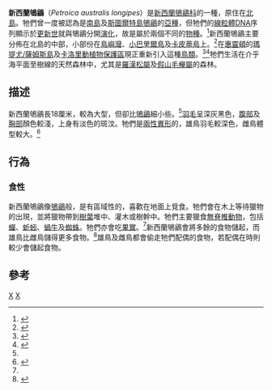 {{Speciesbox
| genus = Petroica
| species = longipes
| status = LC
| status_system = iucn3.1
| image = NZ North Island Robin-3.jpg
| authority = [[Prosper_Garnot|Garnot]], 1827
}}
'''新西蘭鴝鶲'''（''Petroica australis longipes''）是[[新西蘭|新西蘭]][[鴝鶲科|鴝鶲科]]的一種，原住在[[北島_(紐西蘭)|北島]]。牠們曾一度被認為是[[南島|南島]]及[[斯圖爾特島|斯圖爾特島]][[鴝鶲|鴝鶲]]的[[亞種|亞種]]，但牠們的[[線粒體DNA|線粒體DNA]]序列顯示於[[更新世|更新世]]就與鴝鶲分開[[演化|演化]]，故是屬於兩個不同的[[物種|物種]]。<ref name = "Miller">{{Cite journal en|author=Miller, Hilary C. & Lambert, David M. |year=2006|title=A molecular phylogeny of New Zealand’s ''Petroica'' (Aves: Petroicidae) species based on mitochondrial DNA sequences|journal=Molecular Phylogenetics and Evolution|volume=40|issue=3|pages=844-855}}</ref>新西蘭鴝鶲主要分佈在北島的中部，小部份在[[島嶼灣|島嶼灣]]、[[小巴里爾島|小巴里爾島]]及[[卡皮蒂島|卡皮蒂島]]上。<ref name = "Higgins">{{Cite book en|author=Higgins, P.J. & J.M. Peter (eds)|year=2003|title=Handbook of Australian, New Zealand and Antarctic Birds.  Volume 6: Pardalotes to Shrike-thrushes|publisher=Oxford University Press|location=Melbourne|id=ISBN 0-19-553762-9}}</ref>在[[惠靈頓|惠靈頓]]的[[瑪提尤/薩姆斯島|瑪提尤/薩姆斯島]]及[[卡洛里動植物保護區|卡洛里動植物保護區]]現正重新引入這種[[鳥類|鳥類]]。<ref>{{Cite web|author=Karori Wildlife Sanctuary|year=2006|url=http://www.sanctuary.org.nz/restoration/forest/north_island_robin/robin.html|title=North Island Robin / Toutouwai|accessdate=2007-08-28|deadurl=yes|archiveurl=https://web.archive.org/web/20070929034620/http://www.sanctuary.org.nz/restoration/forest/north_island_robin/robin.html|archivedate=2007-09-29}}</ref><ref>{{Cite web|author=Department of Conservation|year=2006|url=http://www.doc.govt.nz/templates/news.aspx?id=42324|title=Wildlife welcome robin onto Matiu/Somes Island|accessdate=2007-08-28|deadurl=yes|archiveurl=https://web.archive.org/web/20070927182125/http://www.doc.govt.nz/templates/news.aspx?id=42324|archivedate=2007-09-27}}</ref>牠們生活在介乎海平面至樹線的天然森林中，尤其是[[羅漢松屬|羅漢松屬]]及[[假山毛櫸屬|假山毛櫸屬]]的森林。

==描述==
新西蘭鴝鶲長18厘米，較為大型，但卻比[[鴝鶲|鴝鶲]]細小些。<ref name = "Higgins"/>[[羽毛|羽毛]]呈深灰黑色，[[腹部|腹部]]及[[胸部|胸部]]顏色較淺，上身有淡色的斑汶。牠們是[[兩性異形|兩性異形]]的，雄鳥羽毛較深色，雌鳥體型較大。<ref>{{Cite journal en|author=Armstrong, D|year=2001|title=Sexing North Island robins (''Petroica australis longipes'') from morphometrics and plumage|journal=Notornis|volume=48|pages=76-80}}</ref>

==行為==
===食性===
新西蘭鴝鶲像[[鴝鶲|鴝鶲]]般，是有區域性的，喜歡在地面上覓食。牠們會在木上等待獵物的出現，並將獵物帶到[[樹葉|樹葉]]堆中、灌木或樹幹中。牠們主要獵食[[無脊椎動物|無脊椎動物]]，包括[[蟬|蟬]]、[[蚯蚓|蚯蚓]]、[[蝸牛|蝸牛]]及[[蜘蛛|蜘蛛]]。牠們亦會吃[[果實|果實]]。<ref name = "Higgins"/>新西蘭鴝鶲會將多餘的食物儲起，而雄鳥比雌鳥儲得更多食物。<ref>{{Cite journal en|author=Burns, K.C. & Steer J|year=2006|title=Dominance rank influences food hoarding in New Zealand Robins ''Petroica australis''|journal=Ibis|volume=148|pages=266-272}}</ref>雄鳥及雌鳥都會偷走牠們配偶的食物，若配偶在時則較少會儲起食物。

==參考==
{{reflist}}
{{Taxonbar|from=Q3316087}}

[[Category:鸲鹟属|X]]
[[Category:1827年描述的鸟类|X]]